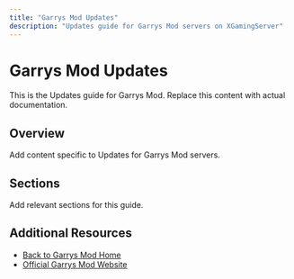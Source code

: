 ```yaml
---
title: "Garrys Mod Updates"
description: "Updates guide for Garrys Mod servers on XGamingServer"
---
```


# Garrys Mod Updates

This is the Updates guide for Garrys Mod. Replace this content with actual documentation.

## Overview

Add content specific to Updates for Garrys Mod servers.

## Sections

Add relevant sections for this guide.

## Additional Resources

- [Back to Garrys Mod Home](./index)
- [Official Garrys Mod Website](https://example.com)
